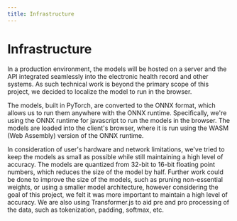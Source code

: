 ```yaml
---
title: Infrastructure
---
```


# Infrastructure

In a production environment, the models will be hosted on a server and the API integrated seamlessly into the electronic health record and other systems. As such technical work is beyond the primary scope of this project, we decided to localize the model to run in the browser.

The models, built in PyTorch, are converted to the ONNX format, which allows us to run them anywhere with the ONNX runtime. Specifically, we're using the ONNX runtime for javascript to run the models in the browser. The models are loaded into the client's browser, where it is run using the WASM (Web Assembly) version of the ONNX runtime.

In consideration of user's hardware and network limitations, we've tried to keep the models as small as possible while still maintaining a high level of accuracy. The models are quantized from 32-bit to 16-bit floating point numbers, which reduces the size of the model by half. Further work could be done to improve the size of the models, such as pruning non-essential weights, or using a smaller model architecture, however considering the goal of this project, we felt it was more important to maintain a high level of accuracy. We are also using Transformer.js to aid pre and pro processing of the data, such as tokenization, padding, softmax, etc.
